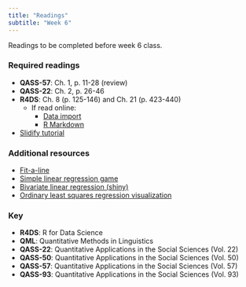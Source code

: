 ```yaml
---
title: "Readings"
subtitle: "Week 6"
---
```


Readings to be completed before week 6 class. 

### Required readings

- **QASS-57**: Ch. 1, p. 11-28 (review)
- **QASS-22**: Ch. 2, p. 26-46
- **R4DS**: Ch. 8 (p. 125-146) and Ch. 21 (p. 423-440)
	- If read online: 
		- [Data import](http://r4ds.had.co.nz/data-import.html)
		- [R Markdown](http://r4ds.had.co.nz/communicate-intro.html)
- [Slidify tutorial](https://www.jvcasillas.com/slidify_tutorial/index.html)


### Additional resources

- [Fit-a-line](http://shinyapps.org/showapp.php?app=http://lmpp10e-mucesm.srv.mwn.de:3838/felix/lmfit&by=Felix%20Schönbrodt&title=Find-a-fit!&shorttitle=Find-a-fit!)
- [Simple linear regression game](https://gallery.shinyapps.io/simple_regression/)
- [Bivariate linear regression (shiny)](https://jvcasillas.shinyapps.io/shiny_bivariate_regression/)
- [Ordinary least squares regression visualization](https://setosa.io/ev/ordinary-least-squares-regression/)


### Key

- **R4DS**: R for Data Science
- **QML**: Quantitative Methods in Linguistics
- **QASS-22**: Quantitative Applications in the Social Sciences (Vol. 22)
- **QASS-50**: Quantitative Applications in the Social Sciences (Vol. 50)
- **QASS-57**: Quantitative Applications in the Social Sciences (Vol. 57)
- **QASS-93**: Quantitative Applications in the Social Sciences (Vol. 93)


